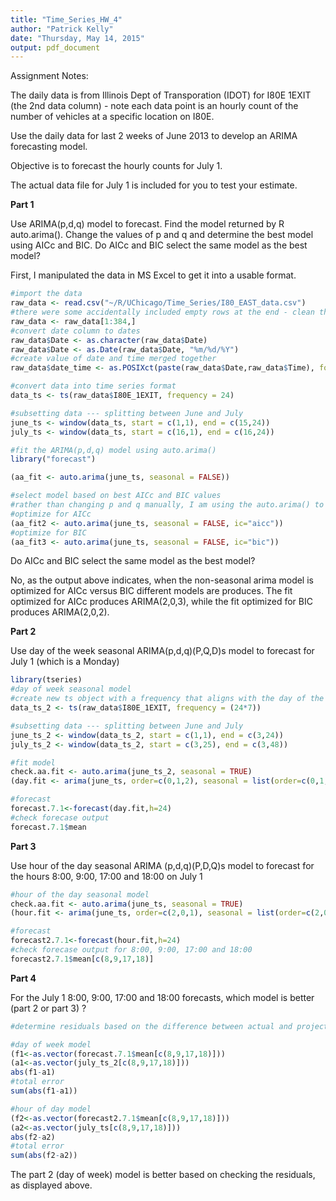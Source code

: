 ```yaml
---
title: "Time_Series_HW_4"
author: "Patrick Kelly"
date: "Thursday, May 14, 2015"
output: pdf_document
---
```


Assignment Notes:

The daily data is from Illinois Dept of Transporation (IDOT) for I80E 1EXIT (the 2nd data column) - note each data point is an hourly count of the number of vehicles at a specific location on I80E.

Use the daily data for last 2 weeks of June 2013 to develop an ARIMA forecasting model.

Objective is to forecast the hourly counts for July 1.

The actual data file for July 1 is included for you to test your estimate.

**Part 1**

Use ARIMA(p,d,q) model to forecast. Find the model returned by R auto.arima(). Change the values of p and q and determine the best model using AICc and BIC. Do AICc and BIC select the same model as the best model?

First, I manipulated the data in MS Excel to get it into a usable format.

```r
#import the data
raw_data <- read.csv("~/R/UChicago/Time_Series/I80_EAST_data.csv")
#there were some accidentally included empty rows at the end - clean those up
raw_data <- raw_data[1:384,]
#convert date column to dates
raw_data$Date <- as.character(raw_data$Date)
raw_data$Date <- as.Date(raw_data$Date, "%m/%d/%Y")
#create value of date and time merged together
raw_data$date_time <- as.POSIXct(paste(raw_data$Date,raw_data$Time), format="%Y-%m-%d %H:%M")

#convert data into time series format
data_ts <- ts(raw_data$I80E_1EXIT, frequency = 24)

#subsetting data --- splitting between June and July
june_ts <- window(data_ts, start = c(1,1), end = c(15,24))
july_ts <- window(data_ts, start = c(16,1), end = c(16,24))

#fit the ARIMA(p,d,q) model using auto.arima()
library("forecast")

(aa_fit <- auto.arima(june_ts, seasonal = FALSE))

#select model based on best AICc and BIC values
#rather than changing p and q manually, I am using the auto.arima() to optimize for these different parameters
#optimize for AICc
(aa_fit2 <- auto.arima(june_ts, seasonal = FALSE, ic="aicc"))
#optimize for BIC
(aa_fit3 <- auto.arima(june_ts, seasonal = FALSE, ic="bic"))

```

Do AICc and BIC select the same model as the best model?

No, as the output above indicates, when the non-seasonal arima model is optimized for AICc versus BIC different models are produces. The fit optimized for AICc produces ARIMA(2,0,3), while the fit optimized for BIC produces ARIMA(2,0,2).

**Part 2**

Use day of the week seasonal ARIMA(p,d,q)(P,Q,D)s model to forecast for July 1 (which is a Monday)

```r
library(tseries)
#day of week seasonal model
#create new ts object with a frequency that aligns with the day of the week
data_ts_2 <- ts(raw_data$I80E_1EXIT, frequency = (24*7))

#subsetting data --- splitting between June and July
june_ts_2 <- window(data_ts_2, start = c(1,1), end = c(3,24))
july_ts_2 <- window(data_ts_2, start = c(3,25), end = c(3,48))

#fit model
check.aa.fit <- auto.arima(june_ts_2, seasonal = TRUE)
(day.fit <- arima(june_ts, order=c(0,1,2), seasonal = list(order=c(0,1,0), period = (168) )))

#forecast
forecast.7.1<-forecast(day.fit,h=24)
#check forecase output
forecast.7.1$mean

```

**Part 3**

Use hour of the day seasonal ARIMA (p,d,q)(P,D,Q)s model to forecast for the hours 8:00, 9:00, 17:00 and 18:00 on July 1

```r
#hour of the day seasonal model
check.aa.fit <- auto.arima(june_ts, seasonal = TRUE)
(hour.fit <- arima(june_ts, order=c(2,0,1), seasonal = list(order=c(2,0,0), period = (24) )))

#forecast
forecast2.7.1<-forecast(hour.fit,h=24)
#check forecase output for 8:00, 9:00, 17:00 and 18:00
forecast2.7.1$mean[c(8,9,17,18)]
```

**Part 4**

For the July 1 8:00, 9:00, 17:00 and 18:00 forecasts, which model is better (part 2 or part 3) ?

```r
#determine residuals based on the difference between actual and projected

#day of week model
(f1<-as.vector(forecast.7.1$mean[c(8,9,17,18)]))
(a1<-as.vector(july_ts_2[c(8,9,17,18)]))
abs(f1-a1)
#total error
sum(abs(f1-a1))

#hour of day model
(f2<-as.vector(forecast2.7.1$mean[c(8,9,17,18)]))
(a2<-as.vector(july_ts[c(8,9,17,18)]))
abs(f2-a2)
#total error
sum(abs(f2-a2))
```

The part 2 (day of week) model is better based on checking the residuals, as displayed above.
